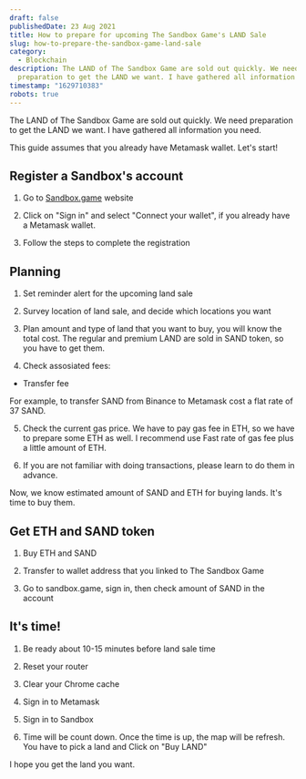```yaml
---
draft: false
publishedDate: 23 Aug 2021
title: How to prepare for upcoming The Sandbox Game's LAND Sale
slug: how-to-prepare-the-sandbox-game-land-sale
category:
  - Blockchain
description: The LAND of The Sandbox Game are sold out quickly. We need
  preparation to get the LAND we want. I have gathered all information you need.
timestamp: "1629710383"
robots: true
---
```

The LAND of The Sandbox Game are sold out quickly. We need preparation to get the LAND we want. I have gathered all information you need.

This guide assumes that you already have Metamask wallet. Let's start!

## Register a Sandbox's account

1. Go to [Sandbox.game](https://www.sandbox.game/) website

2. Click on "Sign in" and select "Connect your wallet", if you already have a Metamask wallet.

3. Follow the steps to complete the registration

## Planning

1. Set reminder alert for the upcoming land sale

2. Survey location of land sale, and decide which locations you want

3. Plan amount and type of land that you want to buy, you will know the total cost. The regular and premium LAND are sold in SAND token, so you have to get them.

4. Check assosiated fees:

* Transfer fee

For example, to transfer SAND from Binance to Metamask cost a flat rate of 37 SAND.

5. Check the current gas price. We have to pay gas fee in ETH, so we have to prepare some ETH as well. I recommend use Fast rate of gas fee plus a little amount of ETH.

6. If you are not familiar with doing transactions, please learn to do them in advance.

Now, we know estimated amount of SAND and ETH for buying lands. It's time to buy them.

## Get ETH and SAND token

1. Buy ETH and SAND

2. Transfer to wallet address that you linked to The Sandbox Game

3. Go to sandbox.game, sign in, then check amount of SAND in the account

## It's time!

1. Be ready about 10-15 minutes before land sale time

2. Reset your router

3. Clear your Chrome cache

4. Sign in to Metamask

5. Sign in to Sandbox

6. Time will be count down. Once the time is up, the map will be refresh. You have to pick a land and Click on "Buy LAND"

I hope you get the land you want.